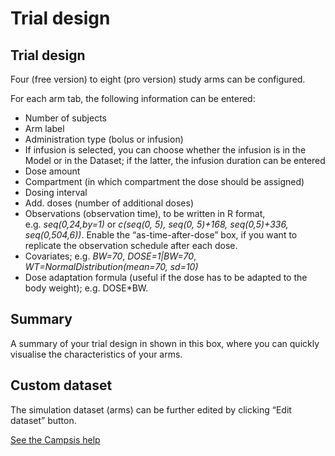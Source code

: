 # Trial design

## Trial design
Four (free version) to eight (pro version) study arms can be configured.

For each arm tab, the following information can be entered:

* Number of subjects
* Arm label
* Administration type (bolus or infusion)
* If infusion is selected, you can choose whether the infusion is in the Model or in the Dataset; if the latter, the infusion duration can be entered
* Dose amount
* Compartment (in which compartment the dose should be assigned)
* Dosing interval
* Add. doses (number of additional doses)
* Observations (observation time), to be written in R format, e.g. *seq(0,24,by=1)* or *c(seq(0, 5), seq(0, 5)+168, seq(0,5)+336, seq(0,504,6))*. Enable the "as-time-after-dose" box, if you want to replicate the observation schedule after each dose.
* Covariates; e.g. *BW=70*, *DOSE=1|BW=70*, *WT=NormalDistribution(mean=70, sd=10)*
* Dose adaptation formula (useful if the dose has to be adapted to the body weight); e.g. DOSE*BW.

## Summary

A summary of your trial design in shown in this box, where you can quickly visualise the characteristics of your arms. 

## Custom dataset

The simulation dataset (arms) can be further edited by clicking "Edit dataset" button. 

[See the Campsis help](https://calvagone.github.io/campsis.doc/articles/v01_dataset.html)

